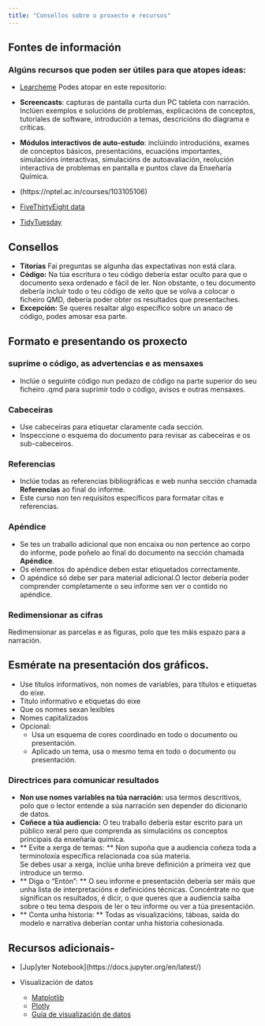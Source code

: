 ```yaml
---
title: "Consellos sobre o proxecto e recursos"
---
```


## Fontes de información

### Algúns recursos que poden ser útiles para que atopes ideas:

-   [Learcheme](https://rfun.library.duke.edu/blog/data-sources-for-regression-analysis/)
Podes atopar en este repositorio:

- **Screencasts**: capturas de pantalla curta dun PC tableta con narración. Inclúen exemplos e solucións de problemas, explicacións de conceptos, tutoriales de software, introdución a temas, descricións do diagrama e críticas.
- **Módulos interactivos de auto-estudo**: inclúindo introducións, exames de conceptos básicos, presentacións, ecuacións importantes, simulacións interactivas, simulacións de autoavaliación, reolución interactiva de problemas en pantalla e puntos clave da Enxeñaría Química.
- 
(https://nptel.ac.in/courses/103105106)

-   [FiveThirtyEight data](https://data.fivethirtyeight.com/)
-   [TidyTuesday](https://github.com/rfordatascience/tidytuesday)


## Consellos

- **Titorías** Fai preguntas se algunha das expectativas non está clara.
- **Código:** Na túa escritura o teu código debería estar oculto para que o documento sexa ordenado e fácil de ler. Non obstante, o teu documento debería incluír todo o teu código de xeito que se volva a colocar o ficheiro QMD, debería poder obter os resultados que presentaches.
- **Excepción:** Se queres resaltar algo específico sobre un anaco de código, podes amosar esa parte.

## Formato e presentando os proxecto

### suprime o código, as advertencias e as mensaxes

- Inclúe o seguinte código nun pedazo de código na parte superior do seu ficheiro .qmd para suprimir todo o código, avisos e outras mensaxes.  

### Cabeceiras

- Use cabeceiras para etiquetar claramente cada sección.
- Inspeccione o esquema do documento para revisar as cabeceiras e os sub-cabeceiros.

### Referencias

- Inclúe todas as referencias bibliográficas e web nunha sección chamada **Referencias** ao final do informe.
- Este curso non ten requisitos específicos para formatar citas e referencias.

### Apéndice

- Se tes un traballo adicional que non encaixa ou non pertence ao corpo do informe, pode poñelo ao final do documento na sección chamada **Apéndice**.
- Os elementos do apéndice deben estar etiquetados correctamente.
- O apéndice só debe ser para material adicional.O lector debería poder comprender completamente o seu informe sen ver o contido no apéndice.

### Redimensionar as cifras

Redimensionar as parcelas e as figuras, polo que tes máis espazo para a narración.

## Esmérate na presentación dos gráficos.

- Use títulos informativos, non nomes de variables, para títulos e etiquetas do eixe.  
- Título informativo e etiquetas do eixe  
- Que os nomes sexan lexibles  
- Nomes capitalizados  
- Opcional:  
  - Usa un esquema de cores coordinado en todo o documento ou presentación.  
  - Aplicado un tema, usa o mesmo tema en todo o documento ou presentación.  

### Directrices para comunicar resultados

- **Non use nomes variables na túa narración:** usa termos descritivos, polo que o lector entende a súa narración sen depender do dicionario de datos.  
- **Coñece a túa audiencia:** O teu traballo debería estar escrito para un público xeral pero que comprenda as simulacións os conceptos principais da enxeñaría química.  
- ** Evite a xerga de temas: ** Non supoña que a audiencia coñeza toda a terminoloxía específica relacionada coa súa materia.  
Se debes usar a xerga, inclúe unha breve definición a primeira vez que introduce un termo.  
- ** Diga o "Entón": ** O seu informe e presentación debería ser máis que unha lista de interpretacións e definicións técnicas.
Concéntrate no que significan os resultados, é dicir, o que queres que a audiencia saiba sobre o teu tema despois de ler o teu informe ou ver a túa presentación.  
- ** Conta unha historia: ** Todas as visualizacións, táboas, saída do modelo e narrativa deberían contar unha historia cohesionada.  

## Recursos adicionais-   
- [Jup]yter Notebook](https://docs.jupyter.org/en/latest/)
  
- Visualización de datos
  - [Matplotlib](https://matplotlib.org/stable/gallery/index)
  - [Plotly](https://plotly.com/python/)
  - [Guía de visualización de datos](https://www.tableau.com/es-mx/learn/articles/data-visualization)
